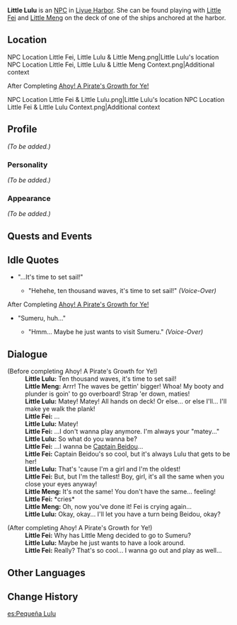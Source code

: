 {{Meta
<!-- REMOVE THIS TEMPLATE AFTER ADDING MISSING INFO -->
|missing_NPC_profile  = yes
}}
{{Character Infobox
|image            = NPC Little Lulu.png
|region           = Liyue
|type             = NPC
}}
'''Little Lulu''' is an [[NPC]] in [[Liyue Harbor]]. She can be found playing with [[Little Fei]] and [[Little Meng]] on the deck of one of the ships anchored at the harbor.

==Location==
<gallery hideaddbutton="true" captionalign="center">
NPC Location Little Fei, Little Lulu & Little Meng.png|Little Lulu's location
NPC Location Little Fei, Little Lulu & Little Meng Context.png|Additional context
</gallery>

;After Completing [[Ahoy! A Pirate's Growth for Ye!]]
<gallery hideaddbutton="true" captionalign="center">
NPC Location Little Fei & Little Lulu.png|Little Lulu's location
NPC Location Little Fei & Little Lulu Context.png|Additional context
</gallery>

==Profile==
<!-- detailed story/lore information goes here -->
''(To be added.)''

===Personality===
''(To be added.)''

===Appearance===
''(To be added.)''

==Quests and Events==
{{Quest Appearances
|Blazin' Trails (Part 2) = as part of [[Xinyan]]'s mirage
}}

==Idle Quotes==
* "...It's time to set sail!"
** {{A|VO Little Lulu 01.ogg}} "Hehehe, ten thousand waves, it's time to set sail!" ''(Voice-Over)''

;After Completing [[Ahoy! A Pirate's Growth for Ye!]]
* "Sumeru, huh..."
** {{A|VO Little Lulu 02.ogg}} "Hmm... Maybe he just wants to visit Sumeru." ''(Voice-Over)''

==Dialogue==
{{Dialogue start}}
;(Before completing Ahoy! A Pirate's Growth for Ye!)
:'''Little Lulu:''' Ten thousand waves, it's time to set sail!
:'''Little Meng:''' Arrr! The waves be gettin' bigger! Whoa! My booty and plunder is goin' to go overboard! Strap 'er down, maties!
:'''Little Lulu:''' Matey! Matey! All hands on deck! Or else... or else I'll... I'll make ye walk the plank!
:'''Little Fei:''' ...
:'''Little Lulu:''' Matey!
:'''Little Fei:''' ...I don't wanna play anymore. I'm always your "matey..."
:'''Little Lulu:''' So what do you wanna be?
:'''Little Fei:''' ...I wanna be [[Beidou|Captain Beidou]]...
:'''Little Fei:''' Captain Beidou's so cool, but it's always Lulu that gets to be her!
:'''Little Lulu:''' That's 'cause I'm a girl and I'm the oldest!
:'''Little Fei:''' But, but I'm the tallest! Boy, girl, it's all the same when you close your eyes anyway!
:'''Little Meng:''' It's not the same! You don't have the same... feeling!
:'''Little Fei:''' *cries*
:'''Little Meng:''' Oh, now you've done it! Fei is crying again...
:'''Little Lulu:''' Okay, okay... I'll let you have a turn being Beidou, okay?

;(After completing Ahoy! A Pirate's Growth for Ye!)
:'''Little Fei:''' Why has Little Meng decided to go to Sumeru?
:'''Little Lulu:''' Maybe he just wants to have a look around.
:'''Little Fei:''' Really? That's so cool... I wanna go out and play as well...
{{Dialogue end}}

==Other Languages==
{{Other Languages|default_hidden = 1
|en      = Little Lulu
|zhs     = 璐璐
|zhs_rm  = Lùlù
|zht     = 璐璐
|zht_rm  = Lùlù
|ja      = ルル
|ja_rm   = Ruru
|ko      = 룰루
|ko_rm   = Rullu
|es      = Pequeña Lulu
|fr      = Lulu
|ru      = Малышка Лулу
|th      = หนูน้อย Lulu
|th_rm   = Nu Noi Lulu
|vi      = Lulu
|de      = Kleine Lulu
|id      = Little Lulu
|pt      = Pequena Lulu
}}

==Change History==
{{Change History|1.0}}

[[es:Pequeña Lulu]]